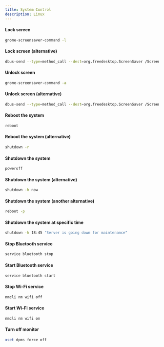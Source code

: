 ```yaml
---
title: System Control 
description: Linux
---
```


#### Lock screen
```bash
gnome-screensaver-command -l
```

#### Lock screen (alternative)
```bash
dbus-send --type=method_call --dest=org.freedesktop.ScreenSaver /ScreenSaver org.freedesktop.ScreenSaver.Lock
```

#### Unlock screen
```bash
gnome-screensaver-command -a
```

#### Unlock screen (alternative)
```bash
dbus-send --type=method_call --dest=org.freedesktop.ScreenSaver /ScreenSaver org.freedesktop.ScreenSaver.SetActive boolean:false
```

#### Reboot the system
```bash
reboot
```

#### Reboot the system (alternative)
```bash
shutdown -r
```

#### Shutdown the system
```bash
poweroff
```

#### Shutdown the system (alternative)
```bash
shutdown -h now
```

#### Shutdown the system (another alternative)
```bash
reboot -p
```

#### Shutdown the system at specific time
```bash
shutdown -h 18:45 "Server is going down for maintenance"
```

#### Stop Bluetooth service
```bash
service bluetooth stop
```

#### Start Bluetooth service
```bash
service bluetooth start
```

#### Stop Wi-Fi service
```bash
nmcli nm wifi off
```

#### Start Wi-Fi service
```bash
nmcli nm wifi on
```

#### Turn off monitor
```bash
xset dpms force off
```